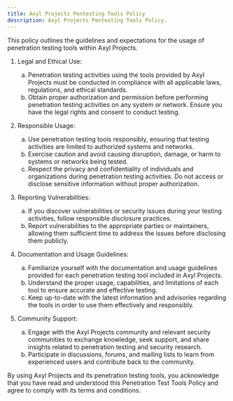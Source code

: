```yaml
---
title: Axyl Projects Pentesting Tools Policy
description: Axyl Projects Pentesting Tools Policy.
---
```


This policy outlines the guidelines and expectations for the usage of penetration testing tools within Axyl Projects.

1. Legal and Ethical Use:
    <ol type="a">
       <li>Penetration testing activities using the tools provided by Axyl Projects must be conducted in compliance with all applicable laws, regulations, and ethical standards.</li>
       <li>Obtain proper authorization and permission before performing penetration testing activities on any system or network. Ensure you have the legal rights and consent to conduct testing.</li>
    </ol>

2. Responsible Usage:
    <ol type="a">
       <li>Use penetration testing tools responsibly, ensuring that testing activities are limited to authorized systems and networks.</li>
       <li>Exercise caution and avoid causing disruption, damage, or harm to systems or networks being tested.</li>
       <li>Respect the privacy and confidentiality of individuals and organizations during penetration testing activities. Do not access or disclose sensitive information without proper authorization.</li>
    </ol>

3. Reporting Vulnerabilities:
    <ol type="a">
       <li>If you discover vulnerabilities or security issues during your testing activities, follow responsible disclosure practices.</li>
       <li>Report vulnerabilities to the appropriate parties or maintainers, allowing them sufficient time to address the issues before disclosing them publicly.</li>
    </ol>

4. Documentation and Usage Guidelines:
    <ol type="a">
       <li>Familiarize yourself with the documentation and usage guidelines provided for each penetration testing tool included in Axyl Projects.</li>
       <li>Understand the proper usage, capabilities, and limitations of each tool to ensure accurate and effective testing.</li>
       <li>Keep up-to-date with the latest information and advisories regarding the tools in order to use them effectively and responsibly.</li>
    </ol>

5. Community Support:
    <ol type="a">
       <li>Engage with the Axyl Projects community and relevant security communities to exchange knowledge, seek support, and share insights related to penetration testing and security research.</li>
       <li>Participate in discussions, forums, and mailing lists to learn from experienced users and contribute back to the community.</li>
    </ol>

By using Axyl Projects and its penetration testing tools, you acknowledge that you have read and understood this Penetration Test Tools Policy and agree to comply with its terms and conditions.

<ImageComponent />
